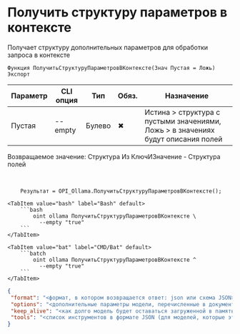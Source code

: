 ﻿---
sidebar_position: 7
description: Получить структуру параметров в контексте и другие функции для работы с Ollama в Открытом пакете интеграций - бесплатной open-source библиотеке интеграций для 1С:Предприятие 8, OneScript и CLI
keywords: [1C, 1С, 1С:Предприятие, 1С:Предприятие 8.3, API, Интеграция, Сервисы, Обмен, OneScript, CLI, Ollama]
---


# Получить структуру параметров в контексте
 Получает структуру дополнительных параметров для обработки запроса в контексте



`Функция ПолучитьСтруктуруПараметровВКонтексте(Знач Пустая = Ложь) Экспорт`

  | Параметр | CLI опция | Тип | Обяз. | Назначение |
  |-|-|-|-|-|
  | Пустая | --empty | Булево | &#x2716; | Истина > структура с пустыми значениями, Ложь > в значениях будут описания полей |

  
  Возвращаемое значение:   Структура Из КлючИЗначение - Структура полей

<br/>



```bsl title="Пример использования для 1С:Предприятие/OneScript"
    Результат = OPI_Ollama.ПолучитьСтруктуруПараметровВКонтексте();
```
    

 <Tabs>
  
    <TabItem value="bash" label="Bash" default>
        ```bash
            oint ollama ПолучитьСтруктуруПараметровВКонтексте \
              --empty "true"
        ```
    </TabItem>
  
    <TabItem value="bat" label="CMD/Bat" default>
        ```batch
            oint ollama ПолучитьСтруктуруПараметровВКонтексте ^
              --empty "true"
        ```
    </TabItem>
</Tabs>


```json title="Результат"
{
 "format": "<формат, в котором возвращается ответ: json или схема JSON>",
 "options": "<дополнительные параметры модели, перечисленные в документации к Modelfile>",
 "keep_alive": "<как долго модель будет оставаться загруженной в память после запроса>",
 "tools": "<список инструментов в формате JSON (для моделей, которые это поддерживают)>"
}
```

